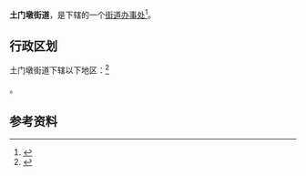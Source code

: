 {{中国乡级行政区
|景观照片文件名 = 
|景观照片描述 = 
|汉语拼音 = 
|其他语言 = 
|其他语言名称 = 
|旧称 = 
|地名出处 = 因明长城墩台土门墩而得名<ref name="qlhqz">{{cite book|author=兰州市七里河区地方志编纂委员会|title=兰州市七里河区志|publisher=甘肃人民出版社|year=2001|isbn=7-226-02214-1|url=http://www.gsdfszw.org.cn/gsxz/lzs_266/qlhq/201708/P020171012558003048514.pdf|access-date=2019-06-21|archive-date=2019-06-21|archive-url=https://web.archive.org/web/20190621083141/http://www.gsdfszw.org.cn/gsxz/lzs_266/qlhq/201708/P020171012558003048514.pdf|dead-url=no}}</ref>{{rp|88}}
|位置图文件名 = 
|位置图描述 = 
|自定义图片 = 
|建置时间 = 1962年6月<ref name="qlhqz"/>{{rp|88}}
|政府驻地 = 
|毗邻 = 
|总面积 = 
|总人口年份 = 
|户籍人口 = 
|户籍人口年份 = 
|常住人口 = 
|常住人口年份 = 
|人口密度 = 
|GDP = 
|GDP年份 = 
|邮政编码 = 
|官方网站 =
|网站名称 = 
|62/01/03/008/000}}

'''土门墩街道'''，是{{PRC admin/fullname|62/01/03/008/000|3}}下辖的一个[[街道办事处|街道办事处]]<ref>{{PRC admin/ref sgc|{{PRC admin/parent|62/01/03/008/000}}}}</ref>。

== 行政区划 ==

土门墩街道下辖以下地区：<ref>{{PRC admin/ref sgc|62/01/03/008/000}}</ref>

{{PRC admin/children|62/01/03/008/000}}。

== 参考资料 ==

{{reflist}}

{{行政区划小作品}}
{{PRC admin/navcat|62/01/03/008/000}}